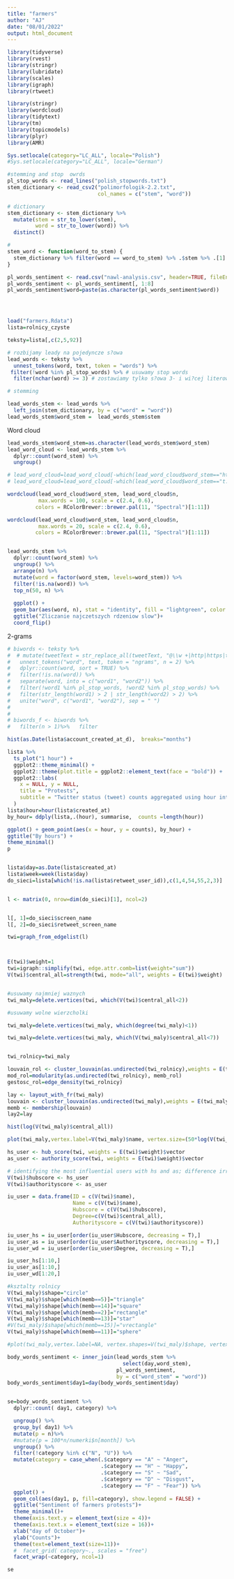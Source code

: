 ```yaml
---
title: "farmers"
author: "AJ"
date: "08/01/2022"
output: html_document
---
```


```r

library(tidyverse)
library(rvest)
library(stringr)
library(lubridate)
library(scales)
library(igraph)
library(rtweet)

library(stringr)
library(wordcloud)
library(tidytext)
library(tm)
library(topicmodels)
library(plyr)
library(AMR)

Sys.setlocale(category="LC_ALL", locale="Polish")
#Sys.setlocale(category="LC_ALL", locale="German")

#stemming and stop  owrds
pl_stop_words <- read_lines("polish_stopwords.txt")
stem_dictionary <- read_csv2("polimorfologik-2.2.txt",
                             col_names = c("stem", "word"))

# dictionary
stem_dictionary <- stem_dictionary %>%
  mutate(stem = str_to_lower(stem),
         word = str_to_lower(word)) %>%
  distinct()

#
stem_word <- function(word_to_stem) {
  stem_dictionary %>% filter(word == word_to_stem) %>% .$stem %>% .[1]
}

pl_words_sentiment <- read.csv("nawl-analysis.csv", header=TRUE, fileEncoding = "UTF-8")
pl_words_sentiment <- pl_words_sentiment[, 1:8]
pl_words_sentiment$word=paste(as.character(pl_words_sentiment$word))





```



```r
load("farmers.Rdata")
lista=rolnicy_czyste

teksty=lista[,c(2,5,92)]

# rozbijamy leady na pojedyncze s?owa
lead_words <- teksty %>%
  unnest_tokens(word, text, token = "words") %>%
 filter(!word %in% pl_stop_words) %>% # usuwamy stop words
  filter(nchar(word) >= 3) # zostawiamy tylko s?owa 3- i wi?cej literowe

# stemming

lead_words_stem <- lead_words %>%
  left_join(stem_dictionary, by = c("word" = "word"))
lead_words_stem$word_stem =  lead_words_stem$stem

```

Word cloud
```r
lead_words_stem$word_stem=as.character(lead_words_stem$word_stem)
lead_word_cloud <- lead_words_stem %>%
  dplyr::count(word_stem) %>%
  ungroup()

# lead_word_cloud=lead_word_cloud[-which(lead_word_cloud$word_stem=="https"),]
# lead_word_cloud=lead_word_cloud[-which(lead_word_cloud$word_stem=="t.co"),]

wordcloud(lead_word_cloud$word_stem, lead_word_cloud$n,
          max.words = 100, scale = c(2.4, 0.6),
         colors = RColorBrewer::brewer.pal(11, "Spectral")[1:11])

wordcloud(lead_word_cloud$word_stem, lead_word_cloud$n,
          max.words = 20, scale = c(2.4, 0.6),
         colors = RColorBrewer::brewer.pal(11, "Spectral")[1:11])


lead_words_stem %>%
  dplyr::count(word_stem) %>%
  ungroup() %>%
  arrange(n) %>%
  mutate(word = factor(word_stem, levels=word_stem)) %>%
  filter(!is.na(word)) %>%
  top_n(50, n) %>%
  
  ggplot() +
  geom_bar(aes(word, n), stat = "identity", fill = "lightgreen", color = "gray50") +
  ggtitle("Zliczanie najczetszych rdzeniow slow")+
  coord_flip()

```


2-grams
```r
# biwords <- teksty %>%
#  # mutate(tweetText = str_replace_all(tweetText, "@\\w +|http|https|t.co", " ")) %>%
#   unnest_tokens("word", text, token = "ngrams", n = 2) %>%
#   dplyr::count(word, sort = TRUE) %>%
#   filter(!is.na(word)) %>%
#   separate(word, into = c("word1", "word2")) %>%
#   filter(!word1 %in% pl_stop_words, !word2 %in% pl_stop_words) %>%
#   filter(str_length(word1) > 2 | str_length(word2) > 2) %>%
#   unite("word", c("word1", "word2"), sep = " ")
# 
# 
# biwords_f <- biwords %>% 
#   filter(n > 1)%>%   filter

hist(as.Date(lista$account_created_at_d),  breaks="months")


```



```r
lista %>%
  ts_plot("1 hour") +
  ggplot2::theme_minimal() +
  ggplot2::theme(plot.title = ggplot2::element_text(face = "bold")) +
  ggplot2::labs(
    x = NULL, y = NULL,
    title = "Protests",
    subtitle = "Twitter status (tweet) counts aggregated using hour inteval"
  )
lista$hour=hour(lista$created_at)
by_hour= ddply(lista,.(hour), summarise,  counts =length(hour))

ggplot() + geom_point(aes(x = hour, y = counts), by_hour) +
ggtitle("By hours") +
theme_minimal()
p

```


```r
```


```r
lista$day=as.Date(lista$created_at)
lista$week=week(lista$day)
do_sieci=lista[which(!is.na(lista$retweet_user_id)),c(1,4,54,55,2,3)]


l <- matrix(0, nrow=dim(do_sieci)[1], ncol=2)


l[, 1]=do_sieci$screen_name
l[, 2]=do_sieci$retweet_screen_name  

twi=graph_from_edgelist(l)



E(twi)$weight=1
twi=igraph::simplify(twi, edge.attr.comb=list(weight="sum"))
V(twi)$central_all=strength(twi, mode="all", weights = E(twi)$weight)


#usuwamy najmniej waznych
twi_maly=delete.vertices(twi, which(V(twi)$central_all<2))

#usuwamy wolne wierzcholki

twi_maly=delete.vertices(twi_maly, which(degree(twi_maly)<1))

twi_maly=delete.vertices(twi_maly, which(V(twi_maly)$central_all<7))


twi_rolnicy=twi_maly

louvain_rol <- cluster_louvain(as.undirected(twi_rolnicy),weights = E(twi_rolnicy)$weight)
mod_rol=modularity(as.undirected(twi_rolnicy), memb_rol)
gestosc_rol=edge_density(twi_rolnicy)

lay <- layout_with_fr(twi_maly)
louvain <- cluster_louvain(as.undirected(twi_maly),weights = E(twi_maly)$weight)
memb <- membership(louvain)
lay2=lay

hist(log(V(twi_maly)$central_all))

plot(twi_maly,vertex.label=V(twi_maly)$name, vertex.size=(50*log(V(twi_maly)$central_all)+V(twi_maly)$central_all/100)/20, vertex.label.cex=0.05,  edge.arrow.size=0, edge.width=log(E(twi_maly))/20, layout=lay, vertex.color=memb, vertex.frame.color=memb, rescale=TRUE)

hs_user <- hub_score(twi, weights = E(twi)$weight)$vector
as_user <- authority_score(twi, weights = E(twi)$weight)$vector

# identifying the most influential users with hs and as; difference irrelevant in undirected usertagnetwork 
V(twi)$hubscore <- hs_user
V(twi)$authorityscore <- as_user

iu_user = data.frame(ID = c(V(twi)$name), 
                     Name = c(V(twi)$name),
                     Hubscore = c(V(twi)$hubscore),
                     Degree=c(V(twi)$central_all),
                     Authorityscore = c(V(twi)$authorityscore))

iu_user_hs = iu_user[order(iu_user$Hubscore, decreasing = T),]
iu_user_as = iu_user[order(iu_user$Authorityscore, decreasing = T),]
iu_user_wd = iu_user[order(iu_user$Degree, decreasing = T),]

iu_user_hs[1:10,]
iu_user_as[1:10,]
iu_user_wd[1:20,]

#ksztalty rolnicy
V(twi_maly)$shape="circle"
V(twi_maly)$shape[which(memb==5)]="triangle"
V(twi_maly)$shape[which(memb==14)]="square"
V(twi_maly)$shape[which(memb==2)]="rectangle"
V(twi_maly)$shape[which(memb==13)]="star"
#V(twi_maly)$shape[which(memb==15)]="vrectangle"
V(twi_maly)$shape[which(memb==11)]="sphere"

#plot(twi_maly,vertex.label=NA, vertex.shapes=V(twi_maly)$shape, vertex.size=(50*log(V(twi_maly)$central_all)+V(twi_maly)$central_all/20)/100, vertex.label.cex=0.05,  edge.arrow.size=0, edge.width=log(E(twi_maly))/50, layout=lay2, vertex.color=memb, vertex.frame.color=memb, rescale=TRUE)


```



```r
body_words_sentiment <- inner_join(lead_words_stem %>%
                                     select(day,word_stem),
                                   pl_words_sentiment,
                                   by = c("word_stem" = "word"))
body_words_sentiment$day1=day(body_words_sentiment$day)


se=body_words_sentiment %>%
  dplyr::count( day1, category) %>%

  ungroup() %>%
  group_by( day1) %>%
  mutate(p = n)%>%
  #mutate(p = 100*n/numerki$n[month]) %>%
  ungroup() %>%
  filter(!category %in% c("N", "U")) %>%
  mutate(category = case_when(.$category == "A" ~ "Anger",
                              .$category == "H" ~ "Happy",
                              .$category == "S" ~ "Sad",
                              .$category == "D" ~ "Disgust",
                              .$category == "F" ~ "Fear")) %>%
  ggplot() +
  geom_col(aes(day1, p, fill=category), show.legend = FALSE) +
  ggtitle("Sentiment of farmers protests")+
  theme_minimal()+
  theme(axis.text.y = element_text(size = 4))+
  theme(axis.text.x = element_text(size = 16))+
  xlab("day of October")+
  ylab("Counts")+
  theme(text=element_text(size=11))+
  #  facet_grid( category~., scales = "free")
  facet_wrap(~category, ncol=1)

se

```



